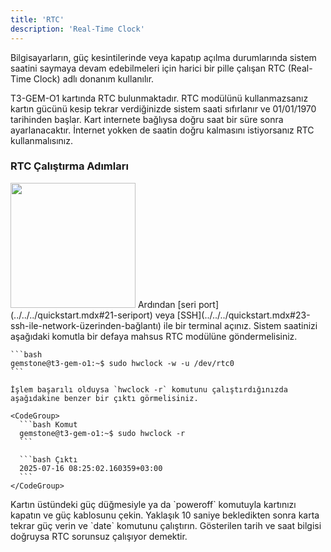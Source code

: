 ```yaml
---
title: 'RTC'
description: 'Real-Time Clock'
---
```


Bilgisayarların, güç kesintilerinde veya kapatıp açılma durumlarında sistem saatini
saymaya devam edebilmeleri için harici bir pille çalışan RTC (Real-Time Clock) adlı
donanım kullanılır.

<Note>
  T3-GEM-O1 kartında RTC bulunmaktadır. RTC modülünü kullanmazsanız kartın gücünü
  kesip tekrar verdiğinizde sistem saati sıfırlanır ve 01/01/1970 tarihinden başlar.
  Kart internete bağlıysa doğru saat bir süre sonra ayarlanacaktır. İnternet yokken
  de saatin doğru kalmasını istiyorsanız RTC kullanmalısınız.
</Note>

### RTC Çalıştırma Adımları

<Steps>
  <Step title="Pil Bağlantısını Yap">
    <Frame caption="Todo: RTC pil bağlantısı">
      <img height="200" width="200" src="/images/under-construction.png" />
    </Frame>
  </Step>
  <Step title="Güncel Tarih Saat Bilgisini Gönder">
    Ardından [seri port](../../../quickstart.mdx#21-seriport) veya [SSH](../../../quickstart.mdx#23-ssh-ile-network-üzerinden-bağlantı) ile
    bir terminal açınız. Sistem saatinizi aşağıdaki komutla bir defaya mahsus RTC modülüne göndermelisiniz.

    ```bash
    gemstone@t3-gem-o1:~$ sudo hwclock -w -u /dev/rtc0
    ```

    İşlem başarılı olduysa `hwclock -r` komutunu çalıştırdığınızda aşağıdakine benzer bir çıktı görmelisiniz.

    <CodeGroup>
      ```bash Komut
      gemstone@t3-gem-o1:~$ sudo hwclock -r
      ```

      ```bash Çıktı
      2025-07-16 08:25:02.160359+03:00
      ```
    </CodeGroup>
  </Step>

  <Step title="Test Et">
    Kartın üstündeki güç düğmesiyle ya da `poweroff` komutuyla kartınızı kapatın ve
    güç kablosunu çekin. Yaklaşık 10 saniye bekledikten sonra karta tekrar güç verin
    ve `date` komutunu çalıştırın. Gösterilen tarih ve saat bilgisi doğruysa RTC
    sorunsuz çalışıyor demektir.
  </Step>
</Steps>

